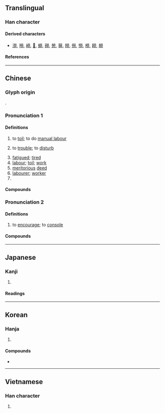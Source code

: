 {{also|劳|労}}
{{character info}}
==Translingual==
{{Han simplified forms|勞|労|劳}}

===Han character===
{{Han char|rn=19|rad=力|as=10|sn=12|four=99427|canj=FFBKS|ids=⿱𤇾力}}

====Derived characters====
* [[澇]], [[嘮]], [[嶗]], [[𡑍]], [[蟧]], [[磱]], [[憥]], [[簩]], [[撈]], [[僗]], [[憦]], [[橯]], [[耮]], [[軂]]

====References====
{{Han ref|kx=0148.350|dkj=02410|dj=0335.110|hdz=10376.170|uh=52DE}}

----

==Chinese==
{{zh-forms|s=劳|alt=労}}

===Glyph origin===
{{Han etym}}
{{Han compound|熒|力|ls=ic|t1=|t2=|abb1=y||no_och2=1}}.

===Pronunciation 1===
{{zh-pron
|m=láo
|ma=y
|c=lou4
|h=pfs=lò;gd=lau2
|md=lò̤
|mn=qz:lô͘/tw,xm,zz:lô
|mn-t=le5/lao5
|mn-t_note=le5 - vernacular; lao5 - literary
|w=3lau
|mc=1
|oc=1,1
|cat=v,a,pn
}}

====Definitions====
{{zh-hanzi}}

# to [[toil]]; to do [[manual labour]]
# {{lb|zh|polite}} to [[trouble]]; to [[disturb]]
# [[fatigued]]; [[tired]]
# [[labour]]; [[toil]]; [[work]]
# [[meritorious]] [[deed]]
# [[labourer]]; [[worker]]
# {{surname|zh}}

====Compounds====
{{zh-der|代勞|不敢告勞|伯勞鳥|帶甲之勞|勞成|勞苦功高|宣勞|勞燕分飛|勞而無功|勞落|勞工問題|勞方|不辭勞苦|勞工福利|勞資糾紛|勞務|一勞永逸|勞動保險|勞務出口|恤勞|勤勞|以逸擊勞|勞役|勞頓|勞嘈|勞保|勞改場|不勞|伯勞飛燕|勞臺重|勞力|勞結|勞資關係|勞生|勞工管理|勞斯萊斯|勞瘁|勞動契約|勞動者|塵勞|勞資爭議|年勞|勞動節|奔波勞碌|吃勞金|勞乏|勞心焦思|夢斷魂勞|勞承|勞碌命|意攘心勞|心勞日拙|勞攘|勞工|思勞|勞委會|吃苦耐勞|勞資合作|不勞而獲|徒勞無益|徒勞往返|徒勞|勞績|勞發|一勞久逸|功勞|勞保局|勞碌|勞工運動|勞人費馬|勞工政策|刻苦耐勞|勞逸不均|分憂解勞|心勞意冗|奉勞|勞工立法|勞動條件|偏勞|勞困|勞駕|勞改營|勞動|勞師動眾|勞倦|宵旰焦勞|宵旰憂勞|勞基法|勞動服務|勞動力|勞神費力|五勞七傷|劬勞|勞勞叨叨|告勞|勞怯|大陸勞工|勞金|動眾勞師|伯勞|心勞意攘|勞傷|夢勞魂想|不辭辛勞|勞改|勞籠|勞倫斯|勞勞|功勞簿|勞動教養|勞動日|以逸待勞|史特勞斯|勞師襲遠|勛勞|劬勞顧復|外籍勞工|勞費|動勞|勞尊重|不辭勞怨|勞身焦思|勞資|勞累|勞神|勞民傷財|勞步|勞心|勞形|勞工團體|勞力密集|勞作|勞什骨子|外勞|憂勞|勞工教育|好逸惡勞|勞什子|徒勞無功|以佚待勞|勞工法庭|施勞|有勞有逸|積勞成病|煩勞|案牘勞煩|焦勞|打勤勞|生我劬勞|效勞|操勞|旰食之勞|當勞之急|空勞|積勞成疾|積勞|用逸待勞|汗馬之勞|神勞形瘁|白領勞工|有勞|犬馬之勞|疲勞限|疲勞轟炸|疲勞試驗|疲勞|焦心勞思|案牘勞形|汗馬功勞|空勞神思|汗馬勛勞|憚勞|泰國勞工|沙勞越|暫勞永逸|民勞|計勞納封|鞍馬勞倦|鞍馬勞神|賢勞|紅尾伯勞|美勞|麥當勞|蚊虻之勞|車馬之勞|風塵勞攘|費心勞力|金屬疲勞|鞍馬勞頓|阿保之勞|酬勞|能者多勞|費財勞民|過勞死|辛勞|虛勞|逸以待勞|舉手之勞|費力勞心|舟車勞頓|耐勞|罷勞|勞心者治人，勞力者治於人|勞力士|勞教}}

===Pronunciation 2===
{{zh-pron
|m=勞
|c=lou6,lou4
|h=pfs=
|md=
|mn=
|w=
|mc=2
|oc=2,2
|ma=y
|cat=v
}}

====Definitions====
{{zh-hanzi}}

# to [[encourage]]; to [[console]]
#: {{zh-x|唁勞|to offer condolences}}

====Compounds====
{{zh-der|fold=1|勞民|勞來|勞軍團|慰勞|勞農|存勞|勞苦|唁勞|勞師|勞軍|犒勞|燕勞|賞勞|羔酒自勞}}

----

==Japanese==
{{ja-kanji forms|労|勞}}

===Kanji===
{{ja-kanji|grade=|rs=力10|shin=労}}

# {{rfdef|ja|sort=力10}}

====Readings====
{{ja-readings
|goon=ろう<らう
|kanon=ろう<らう
|kun=いたず-き, いたわ-る, つか-れる, ねぎら-う
}}

----

==Korean==

===Hanja===
{{ko-hanja|[[일하다|일할]]|로||노}}

# {{hanja form of|로|[[work]]}}

====Compounds====
* {{ko-l|노동|[[labour]]|勞動}}

----

==Vietnamese==

===Han character===
{{vi-readings|reading=[[lao]], [[lau]], [[lạo]], [[rạo]]|rs=力10}}

# {{rfdef|vi|sort=力10}}